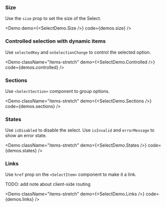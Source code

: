 
### Size

Use the `size` prop to set the size of the Select.

<Demo demo={<SelectDemo.Size />} code={demos.size} />

### Controlled selection with dynamic items

Use `selectedKey` and `onSelectionChange` to control the selected option.

<Demo
  className="items-stretch"
  demo={<SelectDemo.Controlled />}
  code={demos.controlled}
/>

### Sections

Use `<SelectSection>` component to group options.

<Demo
  className="items-stretch"
  demo={<SelectDemo.Sections />}
  code={demos.sections}
/>

### States

Use `isDisabled` to disable the select. Use `isInvalid` and `errorMessage` to
show an error state.

<Demo
  className="items-stretch"
  demo={<SelectDemo.States />}
  code={demos.states}
/>

### Links

Use `href` prop on the `<SelectItem>` component to make it a link.

TODO: add note about client-side routing

<Demo
  className="items-stretch"
  demo={<SelectDemo.Links />}
  code={demos.links}
/>

